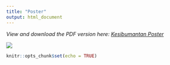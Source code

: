 ```yaml
---
title: "Poster"
output: html_document
---
```

*View and download the PDF version here: [Kesibumantan Poster](https://drive.google.com/file/d/14j7GDRRb_hr7PKSibEdMUAA_WDe-Hlgl/view?usp=sharing)*

![](img/final_poster.png)


```r
knitr::opts_chunk$set(echo = TRUE)
```

